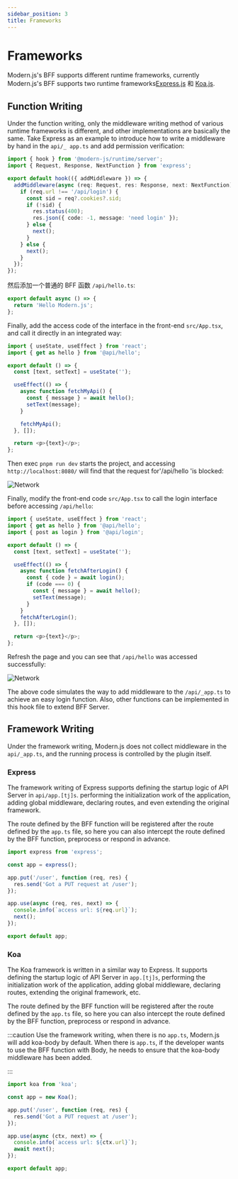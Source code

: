 ```yaml
---
sidebar_position: 3
title: Frameworks
---
```

# Frameworks

Modern.js's BFF supports different runtime frameworks, currently Modern.js's BFF supports two runtime frameworks[Express.js](https://expressjs.com/) 和 [Koa.js](https://koajs.com/).

## Function Writing

Under the function writing, only the middleware writing method of various runtime frameworks is different, and other implementations are basically the same. Take Express as an example to introduce how to write a middleware by hand in the `api/_ app.ts` and add permission verification:

```ts
import { hook } from '@modern-js/runtime/server';
import { Request, Response, NextFunction } from 'express';

export default hook(({ addMiddleware }) => {
  addMiddleware(async (req: Request, res: Response, next: NextFunction) => {
    if (req.url !== '/api/login') {
      const sid = req?.cookies?.sid;
      if (!sid) {
        res.status(400);
        res.json({ code: -1, message: 'need login' });
      } else {
        next();
      }
    } else {
      next();
    }
  });
});
```

然后添加一个普通的 BFF 函数 `/api/hello.ts`:

```ts
export default async () => {
  return 'Hello Modern.js';
};
```

Finally, add the access code of the interface in the front-end `src/App.tsx`, and call it directly in an integrated way:

```ts
import { useState, useEffect } from 'react';
import { get as hello } from '@api/hello';

export default () => {
  const [text, setText] = useState('');

  useEffect(() => {
    async function fetchMyApi() {
      const { message } = await hello();
      setText(message);
    }

    fetchMyApi();
  }, []);

  return <p>{text}</p>;
};
```

Then exec `pnpm run dev` starts the project, and accessing `http://localhost:8080/` will find that the request for'/api/hello 'is blocked:

![Network](https://lf3-static.bytednsdoc.com/obj/eden-cn/aphqeh7uhohpquloj/modern-js/docs/network2.png)

Finally, modify the front-end code `src/App.tsx` to call the login interface before accessing `/api/hello`:

```ts
import { useState, useEffect } from 'react';
import { get as hello } from '@api/hello';
import { post as login } from '@api/login';

export default () => {
  const [text, setText] = useState('');

  useEffect(() => {
    async function fetchAfterLogin() {
      const { code } = await login();
      if (code === 0) {
        const { message } = await hello();
        setText(message);
      }
    }
    fetchAfterLogin();
  }, []);

  return <p>{text}</p>;
};
```

Refresh the page and you can see that `/api/hello` was accessed successfully:

![Network](https://lf3-static.bytednsdoc.com/obj/eden-cn/aphqeh7uhohpquloj/modern-js/docs/network3.png)

The above code simulates the way to add middleware to the `/api/_app.ts` to achieve an easy login function. Also, other functions can be implemented in this hook file to extend BFF Server.

## Framework Writing

Under the framework writing, Modern.js does not collect middleware in the `api/_app.ts`, and the running process is controlled by the plugin itself.

### Express

The framework writing of Express supports defining the startup logic of API Server in `api/app.[tj]s`. performing the initialization work of the application, adding global middleware, declaring routes, and even extending the original framework.

The route defined by the BFF function will be registered after the route defined by the `app.ts` file, so here you can also intercept the route defined by the BFF function, preprocess or respond in advance.

```ts title="api/app.ts"
import express from 'express';

const app = express();

app.put('/user', function (req, res) {
  res.send('Got a PUT request at /user');
});

app.use(async (req, res, next) => {
  console.info(`access url: ${req.url}`);
  next();
});

export default app;
```

### Koa

The Koa framework is written in a similar way to Express. It supports defining the startup logic of API Server in `app.[tj]s`, performing the initialization work of the application, adding global middleware, declaring routes, extending the original framework, etc.

The route defined by the BFF function will be registered after the route defined by the `app.ts` file, so here you can also intercept the route defined by the BFF function, preprocess or respond in advance.

:::caution
Use the framework writing, when there is no `app.ts`, Modern.js will add koa-body by default. When there is `app.ts`, if the developer wants to use the BFF function with Body, he needs to ensure that the koa-body middleware has been added.

:::

```ts title=api/app.ts
import koa from 'koa';

const app = new Koa();

app.put('/user', function (req, res) {
  res.send('Got a PUT request at /user');
});

app.use(async (ctx, next) => {
  console.info(`access url: ${ctx.url}`);
  await next();
});

export default app;
```
